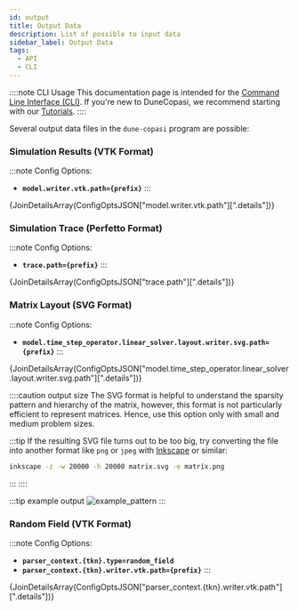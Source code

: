 ```yaml
---
id: output
title: Output Data
description: List of possible to input data
sidebar_label: Output Data
tags:
  - API
  - CLI
---
```




::::note CLI Usage
This documentation page is intended for the [Command Line Interface (CLI)](use_cli). If you're new to DuneCopasi, we recommend starting with our [Tutorials](/tutorials).
::::

Several output data files in the `dune-copasi` program are possible:

### Simulation Results (VTK Format)

:::note Config Options:
* **`model.writer.vtk.path={prefix}`**
:::

<Markdown>
{JoinDetailsArray(ConfigOptsJSON["model.writer.vtk.path"][".details"])}
</Markdown>

### Simulation Trace (Perfetto Format)

:::note Config Options:
* **`trace.path={prefix}`**
:::

<Markdown>
{JoinDetailsArray(ConfigOptsJSON["trace.path"][".details"])}
</Markdown>

### Matrix Layout (SVG Format)

:::note Config Options:
* **`model.time_step_operator.linear_solver.layout.writer.svg.path={prefix}`**
:::

<Markdown>
{JoinDetailsArray(ConfigOptsJSON["model.time_step_operator.linear_solver.layout.writer.svg.path"][".details"])}
</Markdown>


::::caution output size
The SVG format is helpful to understand the sparsity pattern and hierarchy of the matrix, however, this format is not particularly efficient to represent matrices. Hence, use this option only with small and medium problem sizes.

:::tip
If the resulting SVG file turns out to be too big, try converting the file into another format like `png` or `jpeg` with [Inkscape](https://inkscape.org) or similar:

```bash
inkscape -z -w 20000 -h 20000 matrix.svg -e matrix.png
```
:::
::::

:::tip example output
![example_pattern](/img/example_pattern.svg)
:::


### Random Field (VTK Format)

:::note Config Options:
* **`parser_context.{tkn}.type=random_field`**
* **`parser_context.{tkn}.writer.vtk.path={prefix}`**
:::

<Markdown>
{JoinDetailsArray(ConfigOptsJSON["parser_context.{tkn}.writer.vtk.path"][".details"])}
</Markdown>
